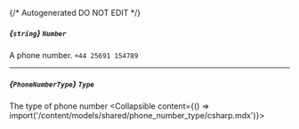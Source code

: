 {/* Autogenerated DO NOT EDIT  */}

##### *{`string`}* `Number`
A phone number.
`+44 25691 154789`

---
##### *{`PhoneNumberType`}* `Type`
The type of phone number
<Collapsible content={() => import('/content/models/shared/phone_number_type/csharp.mdx')}>
</Collapsible>

